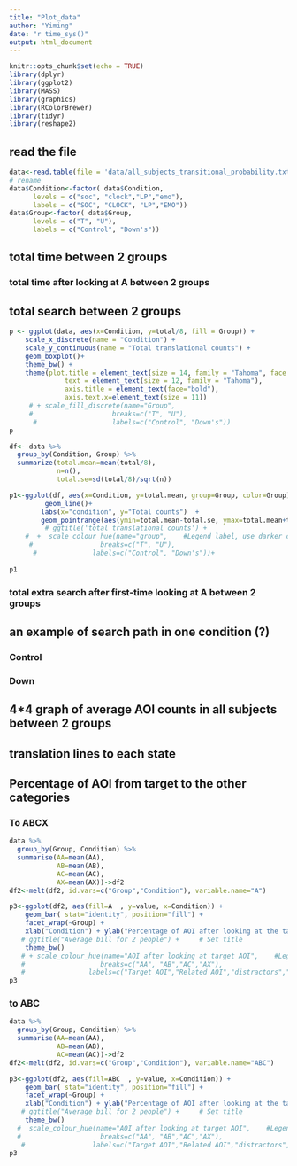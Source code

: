 ```yaml
---
title: "Plot_data"
author: "Yiming"
date: "r time_sys()"
output: html_document
---
```


```r
knitr::opts_chunk$set(echo = TRUE)
library(dplyr)
library(ggplot2)
library(MASS)
library(graphics)
library(RColorBrewer)
library(tidyr)
library(reshape2)
```

## read the file
```r
data<-read.table(file = 'data/all_subjects_transitional_probability.txt', header = TRUE)
# rename
data$Condition<-factor( data$Condition, 
      levels = c("soc", "clock","LP","emo"), 
      labels = c("SOC", "CLOCK", "LP","EMO")) 
data$Group<-factor( data$Group, 
      levels = c("T", "U"), 
      labels = c("Control", "Down's")) 
```

## total time between 2 groups

### total time after looking at A between 2 groups

## total search between 2 groups
```r
p <- ggplot(data, aes(x=Condition, y=total/8, fill = Group)) + 
    scale_x_discrete(name = "Condition") +
    scale_y_continuous(name = "Total translational counts") +
    geom_boxplot()+
    theme_bw() +
    theme(plot.title = element_text(size = 14, family = "Tahoma", face = "bold"),
              text = element_text(size = 12, family = "Tahoma"),
              axis.title = element_text(face="bold"),
              axis.text.x=element_text(size = 11)) 
     # + scale_fill_discrete(name="Group",
     #                    breaks=c("T", "U"),
      #                   labels=c("Control", "Down's"))
p

```
```r
df<- data %>%
  group_by(Condition, Group) %>%
  summarize(total.mean=mean(total/8),
            n=n(),
            total.se=sd(total/8)/sqrt(n))

p1<-ggplot(df, aes(x=Condition, y=total.mean, group=Group, color=Group))+
         geom_line()+
        labs(x="condition", y="Total counts")  +
        geom_pointrange(aes(ymin=total.mean-total.se, ymax=total.mean+total.se))
         # ggtitle('total translational counts') +
    #  +  scale_colour_hue(name="group",    #Legend label, use darker colors
     #                 breaks=c("T", "U"),
      #              labels=c("Control", "Down's"))+
       
p1
```
### total extra search after first-time looking at A between 2 groups

## an example of search path in one condition (?)
### Control
### Down

## 4*4 graph of average AOI counts in all subjects between 2 groups

## translation lines to each state

## Percentage of AOI from target to the other categories
### To ABCX
```r
data %>%
  group_by(Group, Condition) %>%
  summarise(AA=mean(AA),
            AB=mean(AB),
            AC=mean(AC),
            AX=mean(AX))->df2
df2<-melt(df2, id.vars=c("Group","Condition"), variable.name="A")

p3<-ggplot(df2, aes(fill=A  , y=value, x=Condition)) + 
    geom_bar( stat="identity", position="fill") +    
    facet_wrap(~Group) +
    xlab("Condition") + ylab("Percentage of AOI after looking at the targeted AOI") + # Set axis labels
   # ggtitle("Average bill for 2 people") +     # Set title
    theme_bw() 
   # + scale_colour_hue(name="AOI after looking at target AOI",    #Legend label, use darker colors
   #                   breaks=c("AA", "AB","AC","AX"),
   #                labels=c("Target AOI","Related AOI","distractors","white background"))
p3
```

### to ABC
```r
data %>%
  group_by(Group, Condition) %>%
  summarise(AA=mean(AA),
            AB=mean(AB),
            AC=mean(AC))->df2
df2<-melt(df2, id.vars=c("Group","Condition"), variable.name="ABC")

p3<-ggplot(df2, aes(fill=ABC  , y=value, x=Condition)) + 
    geom_bar( stat="identity", position="fill") +    
    facet_wrap(~Group) +
    xlab("Condition") + ylab("Percentage of AOI after looking at the targeted AOI") + # Set axis labels
   # ggtitle("Average bill for 2 people") +     # Set title
    theme_bw()
  #  scale_colour_hue(name="AOI after looking at target AOI",    #Legend label, use darker colors
  #                    breaks=c("AA", "AB","AC","AX"),
   #                 labels=c("Target AOI","Related AOI","distractors","white background"))
p3
```